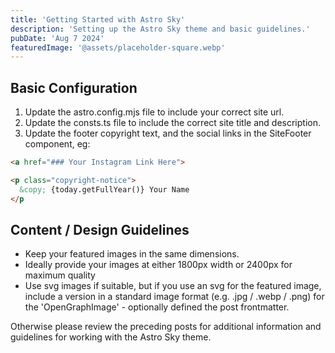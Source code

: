 ```yaml
---
title: 'Getting Started with Astro Sky'
description: 'Setting up the Astro Sky theme and basic guidelines.'
pubDate: 'Aug 7 2024'
featuredImage: '@assets/placeholder-square.webp'
---
```


## Basic Configuration

1. Update the astro.config.mjs file to include your correct site url.
2. Update the consts.ts file to include the correct site title and description.
3. Update the footer copyright text, and the social links in the SiteFooter component, eg:

```html
<a href="### Your Instagram Link Here">
```

```html
<p class="copyright-notice">
  &copy; {today.getFullYear()} Your Name
</p
```

## Content / Design Guidelines

- Keep your featured images in the same dimensions.
- Ideally provide your images at either 1800px width or 2400px for maximum quality
- Use svg images if suitable, but if you use an svg for the featured image, include a version in a standard image format (e.g. .jpg / .webp / .png) for the 'OpenGraphImage' - optionally defined the post frontmatter.

Otherwise please review the preceding posts for additional information and guidelines for working with the Astro Sky theme.
